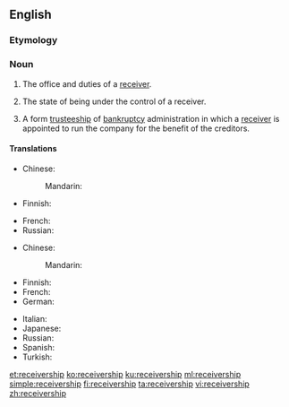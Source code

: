 ==English==
{{wikipedia}}

===Etymology===
{{suffix|receiver|ship|lang=en}}

===Noun===
{{en-noun}}

# {{context|legal|lang=en}} The office and duties of a [[receiver]].
# {{context|legal|lang=en}} The state of being under the control of a receiver.
# {{context|legal|business|lang=en}} A form [[trusteeship]] of [[bankruptcy]] administration in which a [[receiver]] is appointed to run the company for the benefit of the creditors.

====Translations====
{{trans-top|state of being under the control of a receiver}}
* Chinese:
*: Mandarin: {{t-needed|cmn}}
* Finnish: {{t|fi|selvitystila}}
{{trans-mid}}
* French: {{t|fr|mise sous séquestre|f}}
* Russian: {{t-needed|ru}}
{{trans-bottom}}

{{trans-top|trusteeship in bankruptcy}}
* Chinese:
*: Mandarin: {{t-needed|cmn}}
* Finnish: {{t|fi|konkurssihallinto}}
* French: {{t|fr|administration-séquestre|f}}
* German: {{t|de|Konkursverwaltung}}
{{trans-mid}}
* Italian: {{t|it|sequestro}}
* Japanese: {{t+|ja|管財|tr=kanzai}}
* Russian: {{t+|ru|прее́мственность|f}}
* Spanish: {{t|es|sindicatura}}
* Turkish: {{t|tr|yedieminlik}}
{{trans-bottom}}

[[et:receivership]]
[[ko:receivership]]
[[ku:receivership]]
[[ml:receivership]]
[[simple:receivership]]
[[fi:receivership]]
[[ta:receivership]]
[[vi:receivership]]
[[zh:receivership]]